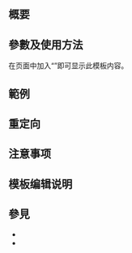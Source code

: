 <includeonly><!-- 在這裡加入模板的保護標識 --></includeonly><noinclude>{{Documentation subpage}}</noinclude>
<!-- 在本行下編輯模板說明 -->
== 概要 ==

== 參數及使用方法 ==
在页面中加入“{{tl|超新星}}”即可显示此模板内容。

== 範例 ==

== 重定向 ==

== 注意事项 ==

== 模板编辑说明 ==

== 參見 ==
* {{tl|恆星系統}}
* {{tl|變星}}
{{宇宙導航}}

<includeonly>
<!-- 本行下加入模板的分類 -->
[[Category:天文學模板|{{PAGENAME}}]]
<!-- 本行下加入模板的跨語言鏈接 -->
</includeonly>